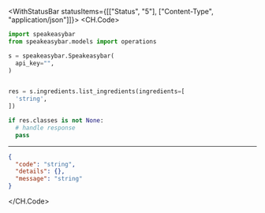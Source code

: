 

<WithStatusBar statusItems={[["Status", "5"], ["Content-Type", "application/json"]]}>
  <CH.Code>
  ```python ListIngredients.py
  import speakeasybar
from speakeasybar.models import operations

s = speakeasybar.Speakeasybar(
    api_key="",
)


res = s.ingredients.list_ingredients(ingredients=[
    'string',
])

if res.classes is not None:
    # handle response
    pass
  ```
  ---

  ```json Example Response
  {
    "code": "string",
    "details": {},
    "message": "string"
  }
  ```
  </CH.Code>
</WithStatusBar>
